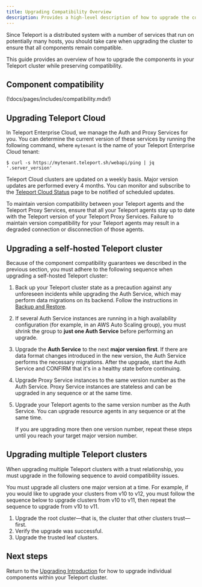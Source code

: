 ```yaml
---
title: Upgrading Compatibility Overview
description: Provides a high-level description of how to upgrade the components in your Teleport cluster. Read this guide before following upgrade instructions for your environment.
---
```


Since Teleport is a distributed system with a number of services that run on
potentially many hosts, you should take care when upgrading the cluster to
ensure that all components remain compatible.

This guide provides an overview of how to upgrade the components in your
Teleport cluster while preserving compatibility.

## Component compatibility

(!docs/pages/includes/compatibility.mdx!)

## Upgrading Teleport Cloud

In Teleport Enterprise Cloud, we manage the Auth and Proxy Services for you. You
can determine the current version of these services by running the following
command, where `mytenant` is the name of your Teleport Enterprise Cloud tenant:

```code
$ curl -s https://mytenant.teleport.sh/webapi/ping | jq '.server_version'
```

Teleport Cloud clusters are updated on a weekly basis. Major version updates are
performed every 4 months. You can monitor and subscribe to the [Teleport Cloud Status](https://status.teleport.sh/)
page to be notified of scheduled updates.

To maintain version compatibility between your Teleport agents and the Teleport
Proxy Services, ensure that all your Teleport agents stay up to date with the Teleport
version of your Teleport Proxy Services. Failure to maintain version compatibility
for your Teleport agents may result in a degraded connection or disconnection of
those agents.

## Upgrading a self-hosted Teleport cluster

Because of the component compatibility guarantees we described in the previous
section, you must adhere to the following sequence when upgrading a self-hosted
Teleport cluster:

1. Back up your Teleport cluster state as a precaution against any unforeseen
   incidents while upgrading the Auth Service, which may perform data
   migrations on its backend. Follow the instructions in [Backup and
   Restore](../management/operations/backup-restore.mdx).

1. If several Auth Service instances are running in a high availability
   configuration (for example, in an AWS Auto Scaling group), you must shrink
   the group to **just one Auth Service** before performing an upgrade.

1. Upgrade the **Auth Service** to the next **major version first**. If there
   are data format changes introduced in the new version, the Auth Service
   performs the necessary migrations.  After the upgrade, start the Auth Service
   and CONFIRM that it's in a healthy state before continuing.

1. Upgrade Proxy Service instances to the same version number as the Auth
   Service. Proxy Service instances are stateless and can be upgraded in any
   sequence or at the same time.

1. Upgrade your Teleport agents to the same version number as the Auth Service.
   You can upgrade resource agents in any sequence or at the same time.
   
   If you are upgrading more then one version number, repeat these steps until
   you reach your target major version number.

## Upgrading multiple Teleport clusters

When upgrading multiple Teleport clusters with a trust relationship, you must
upgrade in the following sequence to avoid compatibility issues. 

You must upgrade all clusters one major version at a time. For example, if you
would like to upgrade your clusters from v10 to v12, you must follow the
sequence below to upgrade clusters from v10 to v11, then repeat the sequence to
upgrade from v10 to v11.

1. Upgrade the root cluster—that is, the cluster that other clusters
   trust—first.
1. Verify the upgrade was successful.
1. Upgrade the trusted leaf clusters.

## Next steps

Return to the [Upgrading Introduction](../upgrading.mdx) for how to upgrade
individual components within your Teleport cluster.
